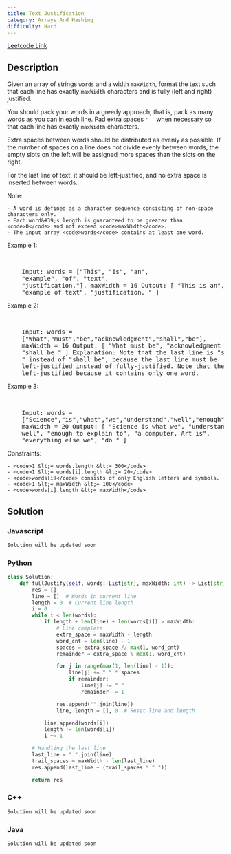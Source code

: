 ```yaml
---
title: Text Justification
category: Arrays And Hashing
difficulty: Hard
---
```


<Callout>

[Leetcode Link](https://leetcode.com/problems/text-justification)

</Callout>

## Description

Given an array of strings <code>words</code> and a width <code>maxWidth</code>, format the text such that each line has exactly <code>maxWidth</code> characters and is fully (left and right) justified.

You should pack your words in a greedy approach; that is, pack as many words as you can in each line. Pad extra spaces <code>&#39; &#39;</code> when necessary so that each line has exactly <code>maxWidth</code> characters.

Extra spaces between words should be distributed as evenly as possible. If the number of spaces on a line does not divide evenly between words, the empty slots on the left will be assigned more spaces than the slots on the right.

For the last line of text, it should be left-justified, and no extra space is inserted between words.

Note:

    - A word is defined as a character sequence consisting of non-space characters only.
    - Each word&#39;s length is guaranteed to be greater than <code>0</code> and not exceed <code>maxWidth</code>.
    - The input array <code>words</code> contains at least one word.

Example 1:

<br />
<pre className="overflow-x-auto">
	Input: words = [&quot;This&quot;, &quot;is&quot;, &quot;an&quot;,
	&quot;example&quot;, &quot;of&quot;, &quot;text&quot;,
	&quot;justification.&quot;], maxWidth = 16 Output: [ &quot;This is an&quot;,
	&quot;example of text&quot;, &quot;justification. &quot; ]
</pre>

Example 2:

<br />
<pre className="overflow-x-auto">
	Input: words =
	[&quot;What&quot;,&quot;must&quot;,&quot;be&quot;,&quot;acknowledgment&quot;,&quot;shall&quot;,&quot;be&quot;],
	maxWidth = 16 Output: [ &quot;What must be&quot;, &quot;acknowledgment &quot;,
	&quot;shall be &quot; ] Explanation: Note that the last line is &quot;shall be
	&quot; instead of &quot;shall be&quot;, because the last line must be
	left-justified instead of fully-justified. Note that the second line is also
	left-justified because it contains only one word.
</pre>

Example 3:

<br />
<pre className="overflow-x-auto">
	Input: words =
	[&quot;Science&quot;,&quot;is&quot;,&quot;what&quot;,&quot;we&quot;,&quot;understand&quot;,&quot;well&quot;,&quot;enough&quot;,&quot;to&quot;,&quot;explain&quot;,&quot;to&quot;,&quot;a&quot;,&quot;computer.&quot;,&quot;Art&quot;,&quot;is&quot;,&quot;everything&quot;,&quot;else&quot;,&quot;we&quot;,&quot;do&quot;],
	maxWidth = 20 Output: [ &quot;Science is what we&quot;, &quot;understand
	well&quot;, &quot;enough to explain to&quot;, &quot;a computer. Art is&quot;,
	&quot;everything else we&quot;, &quot;do &quot; ]
</pre>

Constraints:

    - <code>1 &lt;= words.length &lt;= 300</code>
    - <code>1 &lt;= words[i].length &lt;= 20</code>
    - <code>words[i]</code> consists of only English letters and symbols.
    - <code>1 &lt;= maxWidth &lt;= 100</code>
    - <code>words[i].length &lt;= maxWidth</code>

## Solution

### Javascript

```javascript
Solution will be updated soon
```

### Python

```python
class Solution:
    def fullJustify(self, words: List[str], maxWidth: int) -> List[str]:
        res = []
        line = []  # Words in current line
        length = 0  # Current line length
        i = 0
        while i < len(words):
            if length + len(line) + len(words[i]) > maxWidth:
                # Line complete
                extra_space = maxWidth - length
                word_cnt = len(line) - 1
                spaces = extra_space // max(1, word_cnt)
                remainder = extra_space % max(1, word_cnt)

                for j in range(max(1, len(line) - 1)):
                    line[j] += " " * spaces
                    if remainder:
                        line[j] += " "
                        remainder -= 1

                res.append("".join(line))
                line, length = [], 0  # Reset line and length

            line.append(words[i])
            length += len(words[i])
            i += 1

        # Handling the last line
        last_line = " ".join(line)
        trail_spaces = maxWidth - len(last_line)
        res.append(last_line + (trail_spaces * " "))

        return res

```

### C++

```cpp
Solution will be updated soon
```

### Java

```java
Solution will be updated soon
```
